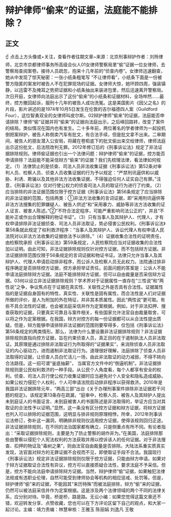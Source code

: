 # 辩护律师“偷来”的证据，法庭能不能排除？
## 正文
☝ 点击上方头像或+关注，查看作者往期文章~来源：北京刑事辩护作者：刘玲律师，北京市京都律师事务所高级合伙人01女律师警察局里“偷”证据一位女律师，去警察局查阅案卷。接待人员疏忽，抱来十几年前的“侦查内卷”。女律师迅速翻查，她从中发现了惊天秘密：一张小纸条粗笔写 “不让律师看”，小纸条下面是一份被警方隐匿的案发时被告人不在犯罪现场的证据。女律师大惊，她环顾四周，强装镇静，以迅雷不及掩耳之势把证据和小纸条抽出来装进包里，然后迅速离开警察局。次日开庭，女律师向法庭出示了这份“偷来”的小纸条和证据材料，全场哗然……最终，控方撤回起诉，服刑十几年的被告人成功洗冤。这是美国影片《因父之名》的片段，影片讲述的是1974年10月5日发生在伦敦的吉尔福德四人案（Guildford Four），这位智勇双全的女律师叫皮尔斯。02辩护律师”偷来”的证据，法庭能否申请排除？律师“偷”证据并将“偷来”的证据向法庭出示，之后峰回路转，改变了案件的结局。类似情况在国内也有发生。二十多年前，两位著名的学者律师为一起投机倒把案辩护，被告人称倒卖汽车有批文，有合法手续，但是批文拿不出来。二审期间，被告人的朋友潜入公安局，将藏在卷柜底下的批文偷出来交给律师，律师法庭出示这份批文，后法院改判无罪。2012年修订后的《刑事诉讼法》规定了非法证据排除规则。律师偷证据也引出一个法律问题：辩护律师”偷来”的证据，控方能否申请排除？法庭能不能采信辩方“偷来”的证据？我们先梳理法律，看法律如何规定。（1）法律禁止的是侦查、司法人员非法收集证据《刑事诉讼法》第52条对审判人员、检察人员、侦查人员收集证据的行为予以规定：“严禁刑讯逼供和以威胁、利诱、欺骗以及其他非法方法收集证据，不得强迫任何人证实自己有罪。”注意，《刑事诉讼法》仅对行使公权力的侦查司法人员的取证行为进行了约束。（2）应当排除的非法证据范围仅限于控方证据《刑事诉讼法》第56条规定了应当排除的非法证据的范围，包括两类：①非法方法收集的言词证据，即“采用刑讯逼供等非法方法搜集的犯罪嫌疑人、被告人供述”和“采用暴力、威胁等非法方法收集的证人证言、被害人陈述。”②“不符合法定程序，可能严重影响司法公正的”，并且“不能补正或作出合理解释的物证书证”。（3）只有当事人及其辩护人、代理人，才有权申请排除非法证据侦查、司法人员非法取证，势必侵害公民权利。《刑事诉讼法》第58条就此规定了权利救济程序：“当事人及其辩护人、诉讼代理人有权申请人民法院对以非法方法收集的证据依法予以排除。”（4）证据收集合法性的证明责任，由检察院承担《刑事诉讼法》第59条规定，人民检察院应当对证据收集的合法性加以证明。由此可知，非法证据排除规则仅针对控方证据，而不包括辩方证据。非法证据排除范围仅限于56条规定的言词证据和物证书证。法律只允许当事人及其辩护人、代理人申请启动排非程序，而公诉人及检察人员无此权力。法院通过排非程序确定是否排除控方证据，控方承担举证责任。前面问题的答案是：公诉人不能申请法庭排除辩方证据。法庭不能排除辩方证据，但可以自由裁量是否采信辩方证据。03何以设立非法证据排除规则？学术界对于证据属性一直存在“三性说”和“两性说”之争，争议焦点在于证据在真实性、关联性之外是否具有合法性。证据属性指的是证据自身固有的特性，真实性、关联性是固有属性，而合法性是人们对证据所做的评价，是人为附加的外在特征，并非其本质属性。因此“两性说”更可取。有些不具合法性的证据，也会被法庭采信并作为定案根据。例如，对于非法扣押、搜查获取的证据，只要真实可靠且与案件相关，有些国家允许法官自由裁量取舍，可以将之作为定案根据。在我国，辩方对控方的每一份证据都可以从合法性提出质疑。但是，辩方能够申请排除非法证据的范围则要窄得多，仅包括《刑事诉讼法》第56条规定的两类情形。那么，法律为什么要设置非法证据排除规则？非法证据排除规则直指向控方证据，旨在约束侦查人员，真正目的在于遏制执法人员非法取证。其原理是通过排除非法取证行为所取得的“证据果实”，来消除侦查人员非法取证的内心驱动力，进而遏制非法取证行为。道理很好理解，法庭排除了侦查人员非法取得的证据，让侦查人员白忙活儿一场，由此非法取证的动力减弱，不得不转向合法路径。这一招可谓“釜底抽薪”， 当属官方文件中的“倒逼机制”。非法证据排除规则是公民权利救济的一种手段。从公民个人角度看，每个人都享有安全的权利。侦查、司法人员行使公权力收集证据时应当避免对个人安全和隐私造成威胁。如果公权力侵犯个人权利，个人可申请法院启动排非程序以获得救济。2010年是我国非法证据排除元年，“两高三部”出台《关于办理刑事案件排除非法证据若干问题的规定》。该规定第13条存在疏漏，“庭审中，检察人员、被告人及其辩护人提出未到庭证人的书面证言、未到庭被害人的书面陈述是非法取得的，举证方应当对其取证的合法性予以证明。”显然，这一条没有区分控方证据和辩方证据，将辩方证据也列入可以排除的证据范围，这明显与排非规则原理相悖。所幸，2012年刑事诉讼法修订，弥补这一漏洞，明确排非规则仅适用控方证据，使得该规则回归正途。非法证据排除规则，在不同的法治国家都有确立，只是侧重点有所不同。有论者指出：“采取证据排除规则，主要是为了防止警察的胡作非为。”在美国，法庭排除那些由警察以侵犯个人宪法权利的方法获取并用以控诉该人的任何证据。对于非法搜查、扣押的物证及“毒树之果”，则由法官自由裁量是否排除。大陆法系重实质真实发现，法官面对辩方的无罪证据不会视而不见，即使取证手段不合法。我国现行《刑事诉讼法》规定非法证据排除规则仅限于控方证据，只能由辩方申请。如果对于辩方证据取证合法性有异议，控方可以直接质疑合法性，要求法庭不予采信。但是，控方不能向法庭申请排除辩方证据。当然，辩护律师“偷”证据，如果触犯法律法规或有违职业伦理，自然可能受到律师协会等机构的相应惩戒、处罚等。但是，辩护律师“偷”来的证据，不能因其“来历特殊”而被法庭排除，辩方“偷”来的证据，仍然可以被法庭采信并作为定案根据。这是涉及两个法律领域的两个不同的法律关系，应分别对待。毕竟，桥是桥，路是路。无讼小编：如果您觉得这篇文章还不错，欢迎转发分享、点赞收藏，您也可以在下方评论区留下自己的观点，和大家一起讨论。主编：靖力责编：林慧审核：王雅玉 陈丽娟 刘逸凡 王敬